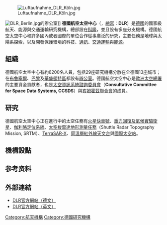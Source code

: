 {{noteTA
|1=zh-cn:德国航空航天中心; zh-tw:德國航空太空中心;
|2=zh-cn:空间; zh-tw:太空;
|3=zh-cn:航天; zh-tw:太空;
|4=zh-cn:阿亨; zh-tw:亞琛;
}}
{{Infobox Space Agency
|name          = 德國航空太空中心
|native_name   = Deutsches Zentrum für Luft- und Raumfahrt e.V.
|acronym       = DLR
|image         = DLR_Logo.svg
|size          = 200px
|established   = 1969年
|headquarters  = {{flag|GER}}[[科隆|科隆]]
|administrator = {{link-de|帕斯卡·愛恩方德|Pascale Ehrenfreund|帕斯卡·愛恩方德}}
|Employees     = 8,000 
|budget        = {{increase}}[[€|€]] 38.16億 (2017年) <ref>{{cite web|title=Das DLR im Überblick|url=http://www.dlr.de/dlr/de/desktopdefault.aspx/tabid-10443/637_read-251/#/gallery/8570|website=DLR Portal|accessdate=2019-06-16|archive-date=2019-06-08|archive-url=https://web.archive.org/web/20190608084601/https://www.dlr.de/dlr/de/desktopdefault.aspx/tabid-10443/637_read-251/#/gallery/8570|dead-url=yes}}</ref>
|URL           = {{URL|http://www.dlr.de/}}
}}
[[File:Luftaufnahme_DLR_Köln.jpg|thumb]]

[[Image:DLR_Berlin.jpg|thumb]]的辦公室]]
'''德國航空太空中心'''（{{lang-de|'''D'''eutsches Zentrum für '''L'''uft- und '''R'''aumfahrt e.V.}}，[[縮寫|縮寫]]：'''DLR'''）是[[德國|德國]]的國家級航天、能源與交通運輸研究機構，總部設在[[科隆|科隆]]，並且設有多座分支機構。德國航空太空中心和許多國內或者國際的單位合作從事廣泛的研究，主要任務是地球與太陽系探索，以及開發保護環境的科技、[[通訊|通訊]]、[[交通運輸|交通運輸]]與[[能源|能源]]。

==組織==

德國航空太空中心有約6200名人員，包括29座研究機構分散在全德國13座城市；在[[布魯塞爾|布魯塞爾]]、[[巴黎|巴黎]]及[[華盛頓特區|華盛頓特區]]都設有[[辦公室|辦公室]]。德國航空太空中心是[[歐洲太空總署|歐洲太空總署]]的主要資金貢獻者，也是[[太空資訊系統諮詢委員會|太空資訊系統諮詢委員會]]（'''Consultative Committee for Space Data Systems, CCSDS'''）與[[亥姆霍兹联合会|亥姆霍茲聯合會]]的成員。

==研究==

德國航空太空中心正在進行中的太空任務有[[火星快車號|火星快車號]]、[[重力回復及氣候實驗衛星|重力回復及氣候實驗衛星]]、[[伽利略定位系統|伽利略定位系統]]、[[太空梭雷達地形測量任務|太空梭雷達地形測量任務]]（Shuttle Radar Topography Mission, SRTM）、[[TerraSAR-X|TerraSAR-X]]、[[同溫層紅外線天文台|同溫層紅外線天文台]]與[[國際太空站|國際太空站]]。

== 機構設點 ==
{{Location map+|Germany|width=300|float=right|caption=DLR在德國境內的研究基地|places=
{{Location map~|Germany|lat=48.3218|long=10.8354|label=[[奧格斯堡|奧格斯堡]]}}
{{Location map~|Germany|lat=52.512426|long=13.344104|label=[[柏林|柏林]]}}
{{Location map~|Germany|lat=50.635774|long=7.054672|label=[[波恩|波恩]]}}
{{Location map~|Germany|lat=52.16|long=10.31|label=[[不倫瑞克|不倫瑞克]]}}
{{Location map~|Germany|lat=53.092993|long=8.782549|label=[[不來梅|不來梅]]}}
{{Location map~|Germany|lat=51.42|long=9.86|label=[[哥廷根|哥廷根]]}}
{{Location map~|Germany|lat=53.53|long=10.0|label=[[漢堡|漢堡]]}}
{{Location map~|Germany|lat=50.8137|long=6.9611|label=[[科隆|科隆]]}}
{{Location map~|Germany|lat=49.1550|long=9.240|label={{link-de|嵐博騷森|Lampoldshausen|嵐博騷森}}}}
{{Location map~|Germany|lat=53.32|long=13.04|label=[[诺伊施特雷利茨|诺伊施特雷利茨]]}}
{{Location map~|Germany|lat=48.04|long=11.16|label={{link-de|奧伯法芬霍芬|Oberpfaffenhofen|奧伯法芬霍芬}}}}
{{Location map~|Germany|lat=48.47|long=9.11|label=[[司徒加特|司徒加特]]}}
}}
==参考资料==
<references />

==外部連結==
{{Commonscat|Deutsches Zentrum für Luft- und Raumfahrt}}
* [http://www.dlr.de/ DLR官方網站（德文）] {{Wayback|url=http://www.dlr.de/ |date=20110207091330 }}
* [http://www.dlr.de/en DLR官方網站（英文）] {{Wayback|url=http://www.dlr.de/en |date=20100116210953 }}

{{航天機構}}
{{航天}}

{{Authority control}}
[[Category:航天機構|Category:航天機構]]
[[Category:德國研究機構|Category:德國研究機構]]